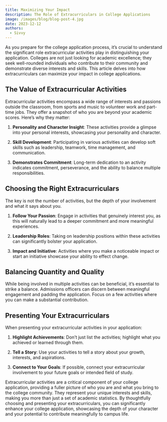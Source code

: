 ```yaml
---
title: Maximizing Your Impact
description: The Role of Extracurriculars in College Applications
image: /images/blog/blog-post-4.jpg
date: 2023-12-12
authors:
  - Sivvy
---
```



As you prepare for the college application process, it’s crucial to understand the significant role extracurricular activities play in distinguishing your application. Colleges are not just looking for academic excellence; they seek well-rounded individuals who contribute to their community and demonstrate diverse interests and skills. This article delves into how extracurriculars can maximize your impact in college applications.

## The Value of Extracurricular Activities

Extracurricular activities encompass a wide range of interests and passions outside the classroom, from sports and music to volunteer work and part-time jobs. They offer a snapshot of who you are beyond your academic scores. Here’s why they matter:

1. **Personality and Character Insight**: These activities provide a glimpse into your personal interests, showcasing your personality and character.

2. **Skill Development**: Participating in various activities can develop soft skills such as leadership, teamwork, time management, and communication.

3. **Demonstrates Commitment**: Long-term dedication to an activity indicates commitment, perseverance, and the ability to balance multiple responsibilities.

## Choosing the Right Extracurriculars

The key is not the number of activities, but the depth of your involvement and what it says about you.

1. **Follow Your Passion**: Engage in activities that genuinely interest you, as this will naturally lead to a deeper commitment and more meaningful experiences.

2. **Leadership Roles**: Taking on leadership positions within these activities can significantly bolster your application.

3. **Impact and Initiative**: Activities where you make a noticeable impact or start an initiative showcase your ability to effect change.

## Balancing Quantity and Quality

While being involved in multiple activities can be beneficial, it’s essential to strike a balance. Admissions officers can discern between meaningful engagement and padding the application. Focus on a few activities where you can make a substantial contribution.

## Presenting Your Extracurriculars

When presenting your extracurricular activities in your application:

1. **Highlight Achievements**: Don’t just list the activities; highlight what you achieved or learned through them.

2. **Tell a Story**: Use your activities to tell a story about your growth, interests, and aspirations.

3. **Connect to Your Goals**: If possible, connect your extracurricular involvement to your future goals or intended field of study.


Extracurricular activities are a critical component of your college application, providing a fuller picture of who you are and what you bring to the college community. They represent your unique interests and skills, making you more than just a set of academic statistics. By thoughtfully choosing and presenting your extracurriculars, you can significantly enhance your college application, showcasing the depth of your character and your potential to contribute meaningfully to campus life.
